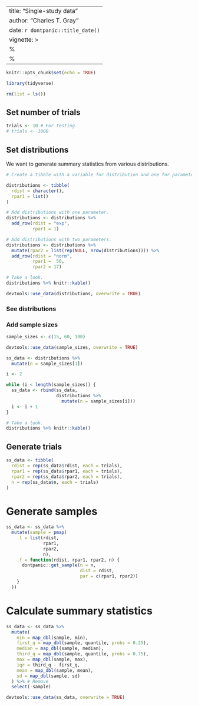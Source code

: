 <!-- 
%\VignetteEngine{knitr}
%\VignetteIndexEntry{Single study data} 
-->
---
title: "Single-study data"
author: "Charles T. Gray"
date: `r dontpanic::title_date()`
vignette: >
  %\VignetteIndexEntry{Single study data}
  %\VignetteEngine{knitr::rmarkdown}
---

```r
knitr::opts_chunk$set(echo = TRUE)

library(tidyverse)

rm(list = ls())

```

## Set number of trials

```r
trials <- 10 # For testing.
# trials <- 1000 

```

## Set distributions

We want to generate summary statistics from various distributions.

```r
# Create a tibble with a variable for distribution and one for parameters. Since parameters have varying lengths and names, it will be a list object.

distributions <- tibble(
  rdist = character(),
  rpar1 = list()
) 

# Add distributions with one parameter.
distributions <- distributions %>% 
  add_row(rdist = "exp",
          rpar1 = 1)

# Add distributions with two parameters.
distributions <- distributions %>% 
  mutate(rpar2 = list(rep(NULL, nrow(distributions)))) %>% 
  add_row(rdist = "norm",
          rpar1 =  50,
          rpar2 = 17)

# Take a look.
distributions %>% knitr::kable()
```

```r
devtools::use_data(distributions, overwrite = TRUE)

```

### See distributions

### Add sample sizes

```r
sample_sizes <- c(15, 60, 100)

devtools::use_data(sample_sizes, overwrite = TRUE)

ss_data <- distributions %>% 
  mutate(n = sample_sizes[1])

i <- 2

while (i < length(sample_sizes)) {
  ss_data <- rbind(ss_data,
                   distributions %>% 
                     mutate(n = sample_sizes[i]))
  i <- i + 1
}

# Take a look.
distributions %>% knitr::kable()

```

##  Generate trials

```r
ss_data <- tibble(
  rdist = rep(ss_data$rdist, each = trials),
  rpar1 = rep(ss_data$rpar1, each = trials),
  rpar2 = rep(ss_data$rpar2, each = trials),
  n = rep(ss_data$n, each = trials)
)

```

# Generate samples

```r
ss_data <- ss_data %>%
  mutate(sample = pmap(
    .l = list(rdist,
              rpar1,
              rpar2,
              n),
    .f = function(rdist, rpar1, rpar2, n) {
      dontpanic::get_sample(n = n,
                            dist = rdist,
                            par = c(rpar1, rpar2))
    }
  ))

```

# Calculate summary statistics

```r
ss_data <- ss_data %>% 
  mutate(
    min = map_dbl(sample, min),
    first_q = map_dbl(sample, quantile, probs = 0.25),
    median = map_dbl(sample, median),
    third_q = map_dbl(sample, quantile, probs = 0.75),
    max = map_dbl(sample, max),
    iqr = third_q - first_q,
    mean = map_dbl(sample, mean),
    sd = map_dbl(sample, sd)
  ) %>% # Remove 
  select(-sample)

```

```r
devtools::use_data(ss_data, overwrite = TRUE)
```

